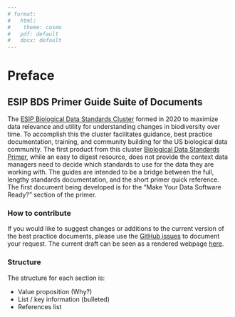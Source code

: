 ---
# format: 
#   html:
#    theme: cosmo
#   pdf: default
#   docx: default
---

# Preface {.unnumbered}

## ESIP BDS Primer Guide Suite of Documents

The [ESIP Biological Data Standards Cluster](https://wiki.esipfed.org/Biological_Data_Standards_Cluster) formed in 2020 to maximize data relevance and utility for understanding changes in biodiversity over time. To accomplish this the cluster facilitates guidance, best practice documentation, training, and community building for the US biological data community. The first product from this cluster [Biological Data Standards Primer](https://doi.org/10.6084/m9.figshare.16806712.v2), while an easy to digest resource, does not provide the context data managers need to decide which standards to use for the data they are working with. The guides are intended to be a bridge between the full, lengthy standards documentation, and the short primer quick reference. The first document being developed is for the "Make Your Data Software Ready?" section of the primer.

### How to contribute

If you would like to suggest changes or additions to the current version of the best practice documents, please use the [GitHub issues](https://github.com/ESIPFed/bds-primer-best-practices/issues/new/choose) to document your request. The current draft can be seen as a rendered webpage [here](https://esipfed.github.io/bds-primer-best-practices/index.html).

### Structure

The structure for each section is:

-   Value proposition (Why?)
-   List / key information (bulleted)
-   References list
